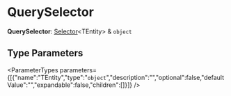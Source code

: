
# QuerySelector

 **QuerySelector**: [Selector](types.CommonTypes.Selector.mdx)&#60;TEntity&#62; & `object`

## Type Parameters

<ParameterTypes parameters={[{"name":"TEntity","type":"`object`","description":"","optional":false,"defaultValue":"","expandable":false,"children":[]}]} />
